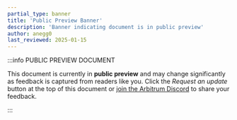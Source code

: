 ```yaml
---
partial_type: banner
title: 'Public Preview Banner'
description: 'Banner indicating document is in public preview'
author: anegg0
last_reviewed: 2025-01-15
---
```


:::info PUBLIC PREVIEW DOCUMENT

This document is currently in **public preview** and may change significantly as feedback is captured from readers like you. Click the _Request an update_ button at the top of this document or [join the Arbitrum Discord](https://discord.gg/arbitrum) to share your feedback.

:::
